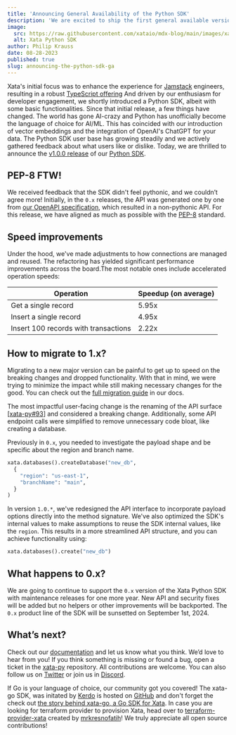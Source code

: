 ```yaml
---
title: 'Announcing General Availability of the Python SDK'
description: 'We are excited to ship the first general available version of the Xata Python SDK.'
image:
  src: https://raw.githubusercontent.com/xataio/mdx-blog/main/images/xata-go-logos.png
  alt: Xata Python SDK
author: Philip Krauss
date: 08-28-2023
published: true
slug: announcing-the-python-sdk-ga
---
```


Xata's initial focus was to enhance the experience for [Jamstack](https://chat.openai.com/blog/jamstack-mern-lamp-stack-comparison#jamstack-and-databases) engineers, resulting in a robust [TypeScript offering](https://www.npmjs.com/package/@xata.io/client)
And driven by our enthusiasm for developer engagement, we shortly  introduced a Python SDK, albeit with some basic functionalities. 
Since that initial release, a few things have changed. The world has gone AI-crazy and Python has unofficially become the language of choice for AI/ML. This has coincided with our introduction of vector embeddings and the integration of OpenAI's ChatGPT for your data.
The Python SDK user base has growing steadily and we actively gathered feedback about what users like or dislike.
Today, we are thrilled to announce the [v1.0.0 release](https://pypi.org/project/xata/1.0.0/) of our [Python SDK](/docs/python-sdk/overview).

## PEP-8 FTW!

We received feedback that the SDK didn't feel pythonic, and we couldn’t agree more! Initially, in the `0.x` releases, the API was generated one by one from [our OpenAPI specification](/docs/rest-api/contexts), which resulted in a non-pythonic API. For this release, we have aligned as much as possible with the [PEP-8](https://peps.python.org/pep-0008/) standard.

## Speed improvements

Under the hood, we've made adjustments to how connections are managed and reused. The refactoring has yielded significant performance improvements across the board.The most notable ones include accelerated operation speeds:

| Operation | Speedup (on average)|
| --- | --- |
| Get a single record | 5.95x |
| Insert a single record | 4.95x |
| Insert 100 records with transactions | 2.22x |

## How to migrate to 1.x?

Migrating to a new major version can be painful to get up to speed on the breaking changes and dropped functionality. With that in mind, we were trying to minimize the impact while still making necessary changes for the good. You can check out the [full migration guide](/docs/python-sdk/migration-guide) in our docs.

The most impactful user-facing change is the renaming of the API surface [[xata-py#93](https://github.com/xataio/xata-py/issues/93)] and considered a breaking change. Additionally, some API endpoint calls were simplified to remove unnecessary code bloat, like creating a database.

Previously in `0.x`, you needed to investigate the payload shape and be specific about the region and branch name.

```python
xata.databases().createDatabase("new_db",
  {
    "region": "us-east-1",
    "branchName": "main",
  }
)
```

In version `1.0.*`, we've redesigned the API interface to incorporate payload options directly into the method signature. We've also optimized the SDK's internal values to make assumptions to reuse the SDK internal values, like the `region`. This results in a more streamlined API structure, and you can achieve functionality using:

```python
xata.databases().create("new_db")
```

## What happens to 0.x?

We are going to continue to support the `0.x` version of the Xata Python SDK with maintenance releases for one more year. New API and security fixes will be added but no helpers or other improvements will be backported. The `0.x` product line of the SDK will be sunsetted on September 1st, 2024.

## What’s next?

Check out our [documentation](/docs/python-sdk/migration-guide) and let us know what you think. We’d love to hear from you! If you think something is missing or found a bug, open a ticket in the [xata-py](https://github.com/xataio/xata-py) repository. All contributions are welcome. You can also follow us on [Twitter](https://twitter.com/xata) or join us in [Discord](https://xata.io/discord).

If Go is your language of choice, our community got you covered! The xata-go SDK, was initated by [Kerdo](https://github.com/kerdokurs) is hosted on [GitHub](https://github.com/kerdokurs/xata-go) and don't forget the check out [the story behind xata-go, a Go SDK for Xata](/blog/community-spotlight-xata-go-sdk).
In case you are looking for terraform provider to provision Xata, head over to [terraform-provider-xata](https://github.com/mrkresnofatih/terraform-provider-xata) created by [mrkresnofatih](https://github.com/mrkresnofatih)! 
We truly appreciate all open source contributions!

